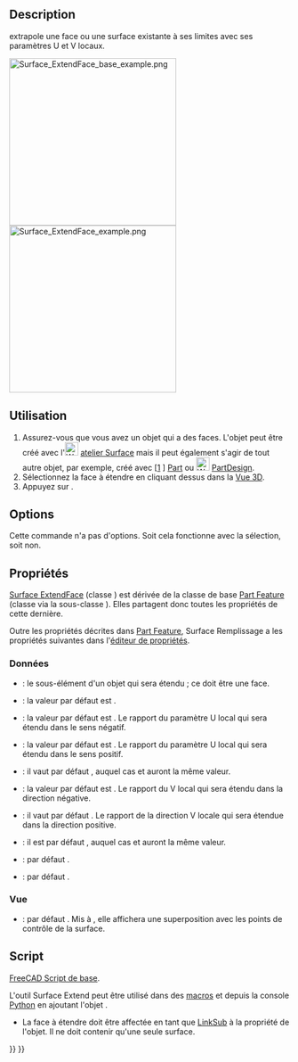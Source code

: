 <languages/>

{{Docnav/fr
|[[Surface_Sections/fr|Sections]]
|[[Surface_CurveOnMesh/fr|Courbe sur maillage]]
|[[Surface_Workbench/fr|Atelier Surface]]
|IconL=Surface_Sections.svg
|IconR=Surface_CurveOnMesh.svg
|IconC=Workbench_Surface.svg
}}

{{GuiCommand/fr
|Name=Surface ExtendFace
|Name/fr=Surface Extension de surface
|MenuLocation=Surface → Extend face
|Workbenches=[[Surface_Workbench/fr|Surface]]
|Version=0.17
}}

==Description==

{{Button|[[File:Surface_ExtendFace.svg|16px]] [[Surface_ExtendFace/fr|Surface ExtendFace]]}} extrapole une face ou une surface existante à ses limites avec ses paramètres U et V locaux.

[[File:Surface_ExtendFace_base_example.png|300px]] [[File:Surface_ExtendFace_example.png|300px]]

{{Caption|À gauche : surface d'origine. À droite : surface étendu.}}

<span id="Usage"></span>
==Utilisation==

# Assurez-vous que vous avez un objet qui a des faces. L'objet peut être créé avec l'[[File:Workbench_Surface.svg|24px]] [[Surface_Workbench/fr|atelier Surface]] mais il peut également s'agir de tout autre objet, par exemple, créé avec [[File:Workbench_Part.svg|24px] ] [[Part_Workbench/fr|Part]] ou [[File:Workbench_PartDesign.svg|24px]] [[PartDesign_Workbench/fr|PartDesign]].
# Sélectionnez la face à étendre en cliquant dessus dans la [[3D_view/fr|Vue 3D]].
# Appuyez sur {{Button|[[File:Surface_ExtendFace.svg|16px]] [[Surface_ExtendFace/fr|Extend face]]}}.

==Options==

Cette commande n'a pas d'options. Soit cela fonctionne avec la sélection, soit non.

<span id="Properties"></span>
==Propriétés==

[[Surface_ExtendFace/fr|Surface ExtendFace]] (classe {{incode|Surface::Extend}}) est dérivée de la classe de base [[Part_Feature/fr|Part Feature]] (classe {{incode|Part::Feature}} via la sous-classe {{incode|Part::Spline}}). Elles partagent donc toutes les propriétés de cette dernière.

Outre les propriétés décrites dans [[Part_Feature/fr|Part Feature]], Surface Remplissage a les propriétés suivantes dans l'[[Property_editor/fr|éditeur de propriétés]].

<span id="Data"></span>
=== Données ===

{{TitleProperty|Base}}

* {{PropertyData/fr|Face|LinkSub}} : le sous-élément d'un objet qui sera étendu ; ce doit être une face.
* {{PropertyData/fr|Tolerance|FloatConstraint}} : la valeur par défaut est {{Value|0.1}}.

* {{PropertyData/fr|Extend UNeg|FloatConstraint}} : la valeur par défaut est {{Value|0.05}}. Le rapport du paramètre U local qui sera étendu dans le sens négatif.
* {{PropertyData/fr|Extend UPos|FloatConstraint}} : la valeur par défaut est {{Value|0.05}}. Le rapport du paramètre U local qui sera étendu dans le sens positif.
* {{PropertyData/fr|Extend USymetric|Bool}} : il vaut par défaut {{TRUE}}, auquel cas {{PropertyData/fr|Extend UNeg}} et {{PropertyData/fr|Extend UPos}} auront la même valeur.

* {{PropertyData/fr|Extend VNeg|FloatConstraint}} : la valeur par défaut est {{Value|0.05}}. Le rapport du V local qui sera étendu dans la direction négative.
* {{PropertyData/fr|Extend VPos|FloatConstraint}} : il vaut par défaut {{Value|0.05}}. Le rapport de la direction V locale qui sera étendue dans la direction positive.
* {{PropertyData/fr|Extend VSymetric|Bool}} : il est par défaut {{TRUE}}, auquel cas {{PropertyData/fr|Extend VNeg}} et {{PropertyData/fr|Extend VPos}} auront la même valeur.

* {{PropertyData/fr|SampleU|IntegerConstraint}} : par défaut {{Value|32}}.
* {{PropertyData/fr|SampleV|IntegerConstraint}} : par défaut {{Value|32}}.

<span id="View"></span>
=== Vue === 

{{TitleProperty|Base}}

* {{PropertyView|Control Points|Bool}} : par défaut {{FALSE}}. Mis à {{TRUE}}, elle affichera une superposition avec les points de contrôle de la surface.

<span id="Scripting"></span>
== Script ==

{{Emphasis|Voir aussi :}} [[FreeCAD_Scripting_Basics/fr|FreeCAD Script de base]].

L'outil Surface Extend peut être utilisé dans des [[Macros/fr|macros]] et depuis la console [[Python/fr|Python]] en ajoutant l'objet {{incode|Surface::Extend}}.
* La face à étendre doit être affectée en tant que [[FeaturePython_Custom_Properties/fr#App::PropertyLinkSub|LinkSub]] à la propriété {{incode|Face}} de l'objet. Il ne doit contenir qu'une seule surface.

{{Code|code=
import FreeCAD as App
import Draft

doc = App.newDocument()

a = App.Vector(-20, -20, 0)
b = App.Vector(-18, 25, 0)
c = App.Vector(60, 26, 0)
d = App.Vector(33, -20, 0)

points = [a, App.Vector(-20, -8, 0), b, c,
          App.Vector(37, 4, 0), d,
          App.Vector(-2, -18, 0), a]
obj = Draft.make_bspline(points)
doc.recompute()

if App.GuiUp:
    obj.ViewObject.Visibility = False

surf = doc.addObject("Surface::Filling", "Surface")
surf.BoundaryEdges = [(obj, "Edge1")]
doc.recompute()

# ---------------------------------------------------------
points_spl = [App.Vector(-10, 0, 2),
              App.Vector(4, 0, 7),
              App.Vector(18, 0, -5),
              App.Vector(25, 0, 0),
              App.Vector(30, 0, 0)]
aux_edge = Draft.make_bspline(points_spl)
doc.recompute()

surf.UnboundEdges = [(aux_edge, "Edge1")]
doc.recompute()

# ---------------------------------------------------------
surf_extended = doc.addObject("Surface::Extend", "Surface")
surf_extended.Face = [surf, "Face1"]
doc.recompute()
}}


{{Docnav/fr
|[[Surface_Sections/fr|Sections]]
|[[Surface_CurveOnMesh/fr|Courbe sur maillage]]
|[[Surface_Workbench/fr|Atelier Surface]]
|IconL=Surface_Sections.svg
|IconR=Surface_CurveOnMesh.svg
|IconC=Workbench_Surface.svg
}}

{{Surface Tools navi{{#translation:}}}}
{{Userdocnavi{{#translation:}}}}